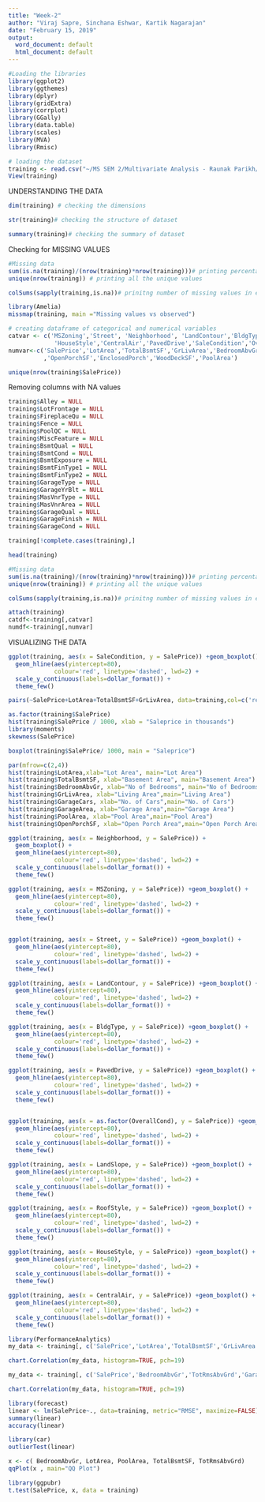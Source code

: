 ---
title: "Week-2"
author: "Viraj Sapre, Sinchana Eshwar, Kartik Nagarajan"
date: "February 15, 2019"
output:
  word_document: default
  html_document: default
---
```{r}
#Loading the libraries
library(ggplot2)
library(ggthemes)
library(dplyr)
library(gridExtra)
library(corrplot)
library(GGally)
library(data.table)
library(scales)
library(MVA)
library(Rmisc)

```

```{r}
# loading the dataset
training <- read.csv("~/MS SEM 2/Multivariate Analysis - Raunak Parikh/MVA Grp Project/train.csv")
View(training)

```

UNDERSTANDING THE DATA

```{r}
dim(training) # checking the dimensions
```

```{r}
str(training)# checking the structure of dataset
```

```{r}
summary(training)# checking the summary of dataset
```

Checking for MISSING VALUES

```{r}
#Missing data
sum(is.na(training)/(nrow(training)*nrow(training)))# printing percentage of missing data
unique(nrow(training)) # printing all the unique values

colSums(sapply(training,is.na))# prinitng number of missing values in each column 

```

```{r}
library(Amelia)
missmap(training, main ="Missing values vs observed")
```


```{r}
# creating dataframe of categorical and numerical variables
catvar <- c('MSZoning','Street', 'Neighborhood', 'LandContour','BldgType', 'LandSlope', 'RoofStyle',
             'HouseStyle','CentralAir','PavedDrive','SaleCondition','OverallCond' )
numvar<-c('SalePrice','LotArea','TotalBsmtSF','GrLivArea','BedroomAbvGr','TotRmsAbvGrd','GarageCars','GarageArea'
          ,'OpenPorchSF','EnclosedPorch','WoodDeckSF','PoolArea')

```

```{r}
unique(nrow(training$SalePrice))
```

Removing columns with NA values 

```{r}
training$Alley = NULL 
training$LotFrontage = NULL
training$FireplaceQu = NULL
training$Fence = NULL
training$PoolQC = NULL 
training$MiscFeature = NULL 
training$BsmtQual = NULL 
training$BsmtCond = NULL 
training$BsmtExposure = NULL 
training$BsmtFinType1 = NULL 
training$BsmtFinType2 = NULL
training$GarageType = NULL
training$GarageYrBlt = NULL
training$MasVnrType = NULL 
training$MasVnrArea = NULL 
training$GarageQual = NULL 
training$GarageFinish = NULL 
training$GarageCond = NULL

```

```{r}
training[!complete.cases(training),]
```


```{r}
head(training)
```

```{r}
#Missing data
sum(is.na(training)/(nrow(training)*nrow(training)))# printing percentage of missing data
unique(nrow(training)) # printing all the unique values

colSums(sapply(training,is.na))# prinitng number of missing values in each column 

```


```{r}
attach(training)  
catdf<-training[,catvar]
numdf<-training[,numvar]

```

VISUALIZING THE DATA


```{r}
ggplot(training, aes(x = SaleCondition, y = SalePrice)) +geom_boxplot() +
  geom_hline(aes(yintercept=80), 
             colour='red', linetype='dashed', lwd=2) +
  scale_y_continuous(labels=dollar_format()) +
  theme_few()

```

```{r}
pairs(~SalePrice+LotArea+TotalBsmtSF+GrLivArea, data=training,col=c('red','blue','green'))

```

```{r}
as.factor(training$SalePrice)
hist(training$SalePrice / 1000, xlab = "Saleprice in thousands")
library(moments)
skewness(SalePrice)
```

```{r}
boxplot(training$SalePrice/ 1000, main = "Saleprice")
```


```{r}
par(mfrow=c(2,4))
hist(training$LotArea,xlab="Lot Area", main="Lot Area")
hist(training$TotalBsmtSF, xlab="Basement Area", main="Basement Area")
hist(training$BedroomAbvGr, xlab="No of Bedrooms", main="No of Bedrooms")
hist(training$GrLivArea, xlab="Living Area",main="Living Area")
hist(training$GarageCars, xlab="No. of Cars",main="No. of Cars")
hist(training$GarageArea, xlab="Garage Area",main="Garage Area")
hist(training$PoolArea, xlab="Pool Area",main="Pool Area")
hist(training$OpenPorchSF, xlab="Open Porch Area",main="Open Porch Area")
```

```{r}
ggplot(training, aes(x = Neighborhood, y = SalePrice)) +
  geom_boxplot() +
  geom_hline(aes(yintercept=80), 
             colour='red', linetype='dashed', lwd=2) +
  scale_y_continuous(labels=dollar_format()) +
  theme_few()
```
```{r}
ggplot(training, aes(x = MSZoning, y = SalePrice)) +geom_boxplot() +
  geom_hline(aes(yintercept=80), 
             colour='red', linetype='dashed', lwd=2) +
  scale_y_continuous(labels=dollar_format()) +
  theme_few()


ggplot(training, aes(x = Street, y = SalePrice)) +geom_boxplot() +
  geom_hline(aes(yintercept=80), 
             colour='red', linetype='dashed', lwd=2) +
  scale_y_continuous(labels=dollar_format()) +
  theme_few()

ggplot(training, aes(x = LandContour, y = SalePrice)) +geom_boxplot() +
  geom_hline(aes(yintercept=80), 
             colour='red', linetype='dashed', lwd=2) +
  scale_y_continuous(labels=dollar_format()) +
  theme_few()

ggplot(training, aes(x = BldgType, y = SalePrice)) +geom_boxplot() +
  geom_hline(aes(yintercept=80), 
             colour='red', linetype='dashed', lwd=2) +
  scale_y_continuous(labels=dollar_format()) +
  theme_few()

ggplot(training, aes(x = PavedDrive, y = SalePrice)) +geom_boxplot() +
  geom_hline(aes(yintercept=80), 
             colour='red', linetype='dashed', lwd=2) +
  scale_y_continuous(labels=dollar_format()) +
  theme_few()


ggplot(training, aes(x = as.factor(OverallCond), y = SalePrice)) +geom_boxplot() +
  geom_hline(aes(yintercept=80), 
             colour='red', linetype='dashed', lwd=2) +
  scale_y_continuous(labels=dollar_format()) +
  theme_few()
```

```{r}
ggplot(training, aes(x = LandSlope, y = SalePrice)) +geom_boxplot() +
  geom_hline(aes(yintercept=80), 
             colour='red', linetype='dashed', lwd=2) +
  scale_y_continuous(labels=dollar_format()) +
  theme_few()

ggplot(training, aes(x = RoofStyle, y = SalePrice)) +geom_boxplot() +
  geom_hline(aes(yintercept=80), 
             colour='red', linetype='dashed', lwd=2) +
  scale_y_continuous(labels=dollar_format()) +
  theme_few()

ggplot(training, aes(x = HouseStyle, y = SalePrice)) +geom_boxplot() +
  geom_hline(aes(yintercept=80), 
             colour='red', linetype='dashed', lwd=2) +
  scale_y_continuous(labels=dollar_format()) +
  theme_few()

ggplot(training, aes(x = CentralAir, y = SalePrice)) +geom_boxplot() +
  geom_hline(aes(yintercept=80), 
             colour='red', linetype='dashed', lwd=2) +
  scale_y_continuous(labels=dollar_format()) +
  theme_few()


```

```{r}
library(PerformanceAnalytics)
my_data <- training[, c('SalePrice','LotArea','TotalBsmtSF','GrLivArea','GarageArea')]

chart.Correlation(my_data, histogram=TRUE, pch=19)
```

```{r}
my_data <- training[, c('SalePrice','BedroomAbvGr','TotRmsAbvGrd','GarageCars','OpenPorchSF','EnclosedPorch','WoodDeckSF')]

chart.Correlation(my_data, histogram=TRUE, pch=19)
```

```{r}
library(forecast)
linear <- lm(SalePrice~., data=training, metric="RMSE", maximize=FALSE)
summary(linear)
accuracy(linear)
```


```{r}
library(car)
outlierTest(linear)
```


```{r}
x <- c( BedroomAbvGr, LotArea, PoolArea, TotalBsmtSF, TotRmsAbvGrd)
qqPlot(x , main="QQ Plot")

```

```{r}
library(ggpubr)
t.test(SalePrice, x, data = training)
```


